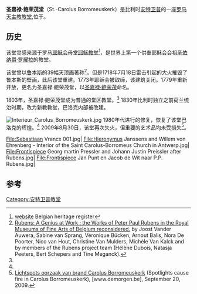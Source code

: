 {{Infobox church
| name  = 圣嘉禄·鲍荣茂堂| fullname =| other name  = | native_name = Sint-Carolus Borromeuskerk| native_name_lang = nl
| image = Western facade of Sint-Carolus-Borromeuskerk (Antwerp) 20180629.jpg| latd = 51| latm = 13| lats = 15.8| latNS = N| longd = 4| longm = 24| longs = 16.1| longEW = E| iso region = BE| coordinates display  = inline,title| location = [[安特卫普|安特卫普]] | country = 比利时
| denomination = 天主教 | website = {{URL|http://top.carolusborromeus.com}}
| former name = 圣依纳爵·罗耀拉| dedication = [[圣嘉禄·鲍荣茂|圣嘉禄·鲍荣茂]]| dedicated date = 1779| consecrated date = 1625| designated date = 1939| style = [[巴洛克|巴洛克]]| years built = 1615-1621| groundbreaking =| completed date = 1626| closed date = 1773| spire height = {{convert|58|m}}| diocese = [[天主教安特卫普教区|天主教安特卫普教区]]| 
}}
'''圣嘉禄·鲍荣茂堂'''（St.-Carolus Borromeuskerk）是比利时[[安特卫普|安特卫普]]的一座[[罗马天主教|罗马天主教]][[教堂|教堂]],位于{{link-nl|亨德里克 Conscience广场|Hendrik Conscienceplein}}。

==历史==
该堂灵感来源于罗马[[耶稣会|耶稣会]]母堂[[耶稣教堂|耶稣教堂]]<ref name=Belg>[https://inventaris.onroerenderfgoed.be/dibe/relict/4118 website] {{Wayback|url=https://inventaris.onroerenderfgoed.be/dibe/relict/4118 |date=20160303220917 }} Belgian heritage register</ref>，是世界上第一个供奉耶稣会会祖[[圣依纳爵·罗耀拉|圣依纳爵·罗耀拉]]的教堂。

该堂曾以[[鲁本斯|鲁本斯]]的39幅天顶画著称<ref name=Rubens>[http://books.google.nl/books?id=kfurKXZJ8fIC&pg  Rubens: A Genius at Work : the Works of Peter Paul Rubens in the Royal Museums of Fine Arts of Belgium reconsidered.] by Joost Vander Auwera, Sabine van Sprang, Véronique Bücken, Arnout Balis, Nora De Poorter, Nico van Hout, Christine Van Mulders, Michèle Van Kalck and by members of the Rubens project team (Hélène Dubois, Natasja Peeters, Bert Schepers and Tine Meganck).</ref>。但是1718年7月18日雷击引起的大火摧毁了鲁本斯的壁画，此后该堂重建。1773年耶稣会被取缔，该建筑关闭。1779年重新开放，更名为圣嘉禄·鲍荣茂堂，以[[圣嘉禄·鲍荣茂|圣嘉禄·鲍荣茂]]命名。

1803年，圣嘉禄·鲍荣茂堂成为普通的堂区教堂。<ref name=Belg/> 1830年比利时独立之前荷兰统治时期，改为新教教堂，巴洛克内部被改建。

[[File:Interieur_Carolus_Borromeuskerk.jpg|thumb]]
1980年代进行的修复，恢复了该堂巴洛克的辉煌。<ref name=Belg/> 2009年8月30日，该堂再次失火，但重要的艺术品均未受损失<ref>[http://www.demorgen.be/dm/nl/989/Binnenland/article/detail/984060/2009/08/30/Kortsluiting-veroorzaakt-brand-in-Carolus-Borromeuskerk.dhtml Lichtspots oorzaak van brand Carolus Borromeuskerk] {{Wayback|url=http://www.demorgen.be/dm/nl/989/Binnenland/article/detail/984060/2009/08/30/Kortsluiting-veroorzaakt-brand-in-Carolus-Borromeuskerk.dhtml |date=20100310210447 }} (Spotlights cause fire in Carolus Borromeuskerk), [www.demorgen.be], September 20, 2009.</ref>。

<gallery>
File:Sebastiaan Vrancx 001.jpg|
File:Hieronymus Janssens and Willem von Ehrenberg - Interior of the Saint Carolus-Borromeus Church in Antwerp.jpg|
File:Frontispiece Georg martin Pressler and Johann Justin Preissler after Rubens.jpg|
File:Frontispiece Jan Punt en Jacob de Wit naar P.P. Rubens.jpg|
</gallery>

==参考==
{{reflist}}
[[Category:安特卫普教堂|Category:安特卫普教堂]]